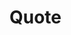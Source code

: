 

<Meta title="Quote" />

# Quote

<Canvas>
  <Story name="quote">
    <Quote 
      quote="“I highly recommend Launch Academy to anyone who is thinking about switching to software development. Launch Academy found a great formula for success.”"
      name="Mo Zhu"
      company="3Play Media"
    />
  </Story>
</Canvas>